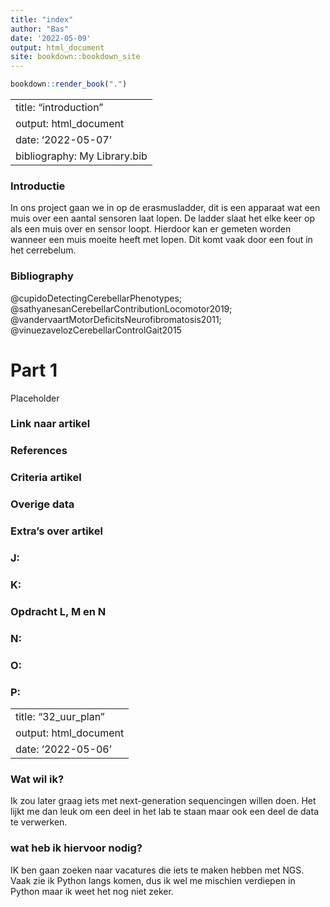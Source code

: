```yaml
---
title: "index"
author: "Bas"
date: '2022-05-09'
output: html_document
site: bookdown::bookdown_site
---
```


```r
bookdown::render_book(".")
```


<!--chapter:end:index.Rmd-->

---
title: "introduction"
output: html_document
date: '2022-05-07'
bibliography: My Library.bib
---

### Introductie

In ons project gaan we in op de erasmusladder, dit is een apparaat wat een muis over een aantal sensoren laat lopen. De ladder slaat het elke keer op als een muis over en sensor loopt. Hierdoor kan er gemeten worden wanneer een muis moeite heeft met lopen. Dit komt vaak door een fout in het cerrebelum.

### Bibliography

@cupidoDetectingCerebellarPhenotypes; @sathyanesanCerebellarContributionLocomotor2019; @vandervaartMotorDeficitsNeurofibromatosis2011; @vinuezavelozCerebellarControlGait2015 


<!--chapter:end:001_introduction.Rmd-->




<!--chapter:end:002_elegans.rmd-->


# Part 1

Placeholder


### Link naar artikel
### References
### Criteria artikel
### Overige data
### Extra's over artikel
### J: 
### K: 
### Opdracht L, M en N
### N: 
### O: 
### P:

<!--chapter:end:003_reprocubility.rmd-->




<!--chapter:end:004_CV.Rmd-->

---
title: "32_uur_plan"
output: html_document
date: '2022-05-06'
---

### Wat wil ik?

Ik zou later graag iets met next-generation sequencingen willen doen.
Het lijkt me dan leuk om een deel in het lab te staan maar ook een deel de data te verwerken.

### wat heb ik hiervoor nodig?

IK ben gaan zoeken naar vacatures die iets te maken hebben met NGS.
Vaak zie ik Python langs komen, dus ik wel me mischien verdiepen in Python maar ik weet het nog niet zeker.

<!--chapter:end:005_toekomst.Rmd-->

